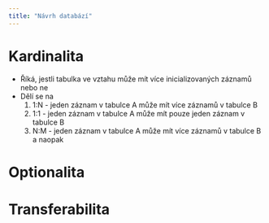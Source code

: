 ```yaml
---
title: "Návrh databází"
---
```


# Kardinalita
- Říká, jestli tabulka ve vztahu může mít více inicializovaných záznamů nebo ne
- Dělí se na
    1. 1:N - jeden záznam v tabulce A může mít více záznamů v tabulce B
    2. 1:1 - jeden záznam v tabulce A může mít pouze jeden záznam v tabulce B
    3. N:M - jeden záznam v tabulce A může mít více záznamů v tabulce B a naopak

# Optionalita

# Transferabilita